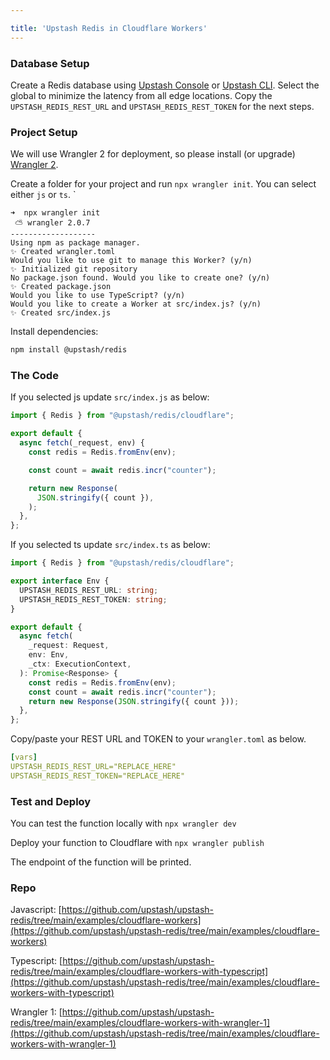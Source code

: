 ```yaml
---

title: 'Upstash Redis in Cloudflare Workers'
---
```


### Database Setup

Create a Redis database using [Upstash Console](https://console.upstash.com) or
[Upstash CLI](https://github.com/upstash/cli). Select the global to minimize the
latency from all edge locations. Copy the `UPSTASH_REDIS_REST_URL` and
`UPSTASH_REDIS_REST_TOKEN` for the next steps.

### Project Setup

We will use Wrangler 2 for deployment, so please install (or upgrade)
[Wrangler 2](https://developers.cloudflare.com/workers/wrangler/).

Create a folder for your project and run `npx wrangler init`. You can select
either `js` or `ts`. `

```shell
➜  npx wrangler init
 ⛅️ wrangler 2.0.7
-------------------
Using npm as package manager.
✨ Created wrangler.toml
Would you like to use git to manage this Worker? (y/n)
✨ Initialized git repository
No package.json found. Would you like to create one? (y/n)
✨ Created package.json
Would you like to use TypeScript? (y/n)
Would you like to create a Worker at src/index.js? (y/n)
✨ Created src/index.js
```

Install dependencies:

```bash
npm install @upstash/redis
```

### The Code

If you selected js update `src/index.js` as below:

```js
import { Redis } from "@upstash/redis/cloudflare";

export default {
  async fetch(_request, env) {
    const redis = Redis.fromEnv(env);

    const count = await redis.incr("counter");

    return new Response(
      JSON.stringify({ count }),
    );
  },
};
```

If you selected ts update `src/index.ts` as below:

```ts
import { Redis } from "@upstash/redis/cloudflare";

export interface Env {
  UPSTASH_REDIS_REST_URL: string;
  UPSTASH_REDIS_REST_TOKEN: string;
}

export default {
  async fetch(
    _request: Request,
    env: Env,
    _ctx: ExecutionContext,
  ): Promise<Response> {
    const redis = Redis.fromEnv(env);
    const count = await redis.incr("counter");
    return new Response(JSON.stringify({ count }));
  },
};
```

Copy/paste your REST URL and TOKEN to your `wrangler.toml` as below.

```yaml
[vars]
UPSTASH_REDIS_REST_URL="REPLACE_HERE"
UPSTASH_REDIS_REST_TOKEN="REPLACE_HERE"
```

### Test and Deploy

You can test the function locally with `npx wrangler dev`

Deploy your function to Cloudflare with `npx wrangler publish`

The endpoint of the function will be printed.

### Repo

Javascript:
[https://github.com/upstash/upstash-redis/tree/main/examples/cloudflare-workers](https://github.com/upstash/upstash-redis/tree/main/examples/cloudflare-workers)

Typescript:
[https://github.com/upstash/upstash-redis/tree/main/examples/cloudflare-workers-with-typescript](https://github.com/upstash/upstash-redis/tree/main/examples/cloudflare-workers-with-typescript)

Wrangler 1:
[https://github.com/upstash/upstash-redis/tree/main/examples/cloudflare-workers-with-wrangler-1](https://github.com/upstash/upstash-redis/tree/main/examples/cloudflare-workers-with-wrangler-1)
